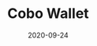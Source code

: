 ---
title: Cobo Wallet
category: Exchanges & wallet
status: publish
date: 2020-09-24
slug: Short description for this item
website: https://cobo.com/wallet
twitter:
logo:
featured_img: https://wp.gcap1.iotex.io/wp-content/uploads/2020/09/cobo.png
telegram:
---